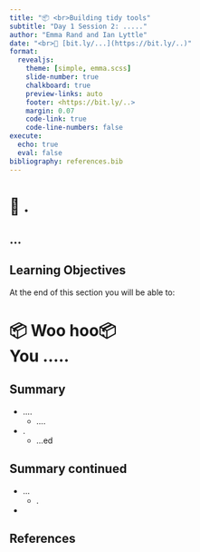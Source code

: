 ```yaml
---
title: "📦 <br>Building tidy tools"
subtitle: "Day 1 Session 2: ....."
author: "Emma Rand and Ian Lyttle"
date: "<br>🔗 [bit.ly/...](https://bit.ly/..)"
format:
  revealjs: 
    theme: [simple, emma.scss]
    slide-number: true
    chalkboard: true
    preview-links: auto
    footer: <https://bit.ly/..>
    margin: 0.07
    code-link: true
    code-line-numbers: false
execute:
  echo: true
  eval: false
bibliography: references.bib
---
```


# 👋 .

## ...

## 

## Learning Objectives {.smaller}

At the end of this section you will be able to:

# 📦 Woo hoo📦 <BR> You .....

## Summary {.smaller}

-   ....
    -   ....
-   .
    -   ...ed

## Summary continued {.smaller}

-   ...
    -   .
-   

## References {.smaller}
